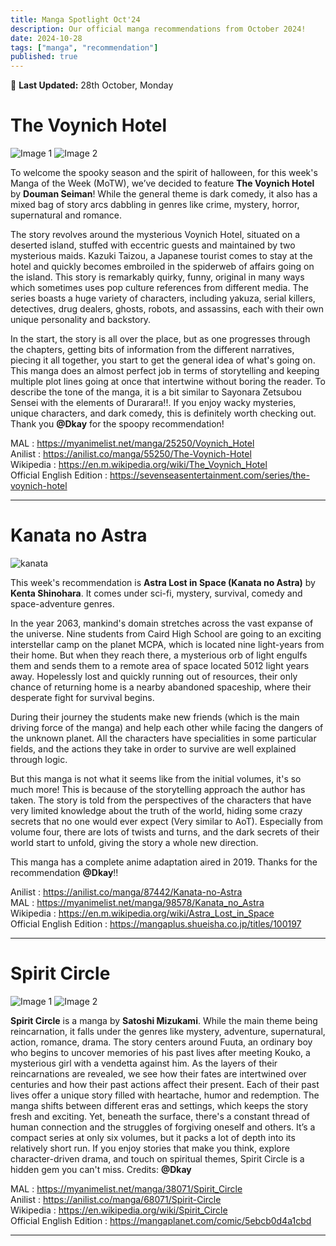 ```yaml
---
title: Manga Spotlight Oct'24
description: Our official manga recommendations from October 2024!
date: 2024-10-28
tags: ["manga", "recommendation"]
published: true
---
```


📅 **Last Updated:** 28th October, Monday

# **The Voynich Hotel**

<div style={{ display: 'grid', gridTemplateColumns: '1fr 1fr', gap: '20px', marginTop: '-40px', marginBottom: '-30px' }}>
  <img src="/images/blog/manga-spotlight-oct24/voynich-1.jpeg" alt="Image 1" />
  <img src="/images/blog/manga-spotlight-oct24/voynich-2.jpeg" alt="Image 2" />
</div>

To welcome the spooky season and the spirit of halloween, for this week's Manga of the Week (MoTW), we’ve decided to feature **The Voynich Hotel** by **Douman Seiman**! While the general theme is dark comedy, it also has a mixed bag of story arcs dabbling in genres like  crime, mystery, horror, supernatural and romance.

The story revolves around the mysterious Voynich Hotel, situated on a deserted island, stuffed with eccentric guests and maintained by two mysterious maids. Kazuki Taizou, a Japanese tourist comes to stay at the hotel and quickly becomes embroiled in the spiderweb of affairs going on the island. This story is remarkably quirky, funny, original in many ways which sometimes uses pop culture references from different media. The series boasts a huge variety of characters, including yakuza, serial killers, detectives, drug dealers, ghosts, robots, and assassins, each with their own unique personality and backstory.

In the start, the story is all over the place, but as one progresses through the chapters, getting bits of information from the different narratives, piecing it all together, you start to get the general idea of what's going on. This manga does an almost perfect job in terms of storytelling and keeping multiple plot lines going at once that intertwine without boring the reader. To describe the tone of the manga, it is a bit similar to Sayonara Zetsubou Sensei with the elements of Durarara!!. If you enjoy wacky mysteries, unique characters, and dark comedy, this is definitely worth checking out. Thank you **@Dkay** for the spoopy recommendation!

MAL : https://myanimelist.net/manga/25250/Voynich_Hotel \
Anilist : https://anilist.co/manga/55250/The-Voynich-Hotel \
Wikipedia : https://en.m.wikipedia.org/wiki/The_Voynich_Hotel \
Official English Edition : https://sevenseasentertainment.com/series/the-voynich-hotel

---

# **Kanata no Astra**

<div style={{ display: 'grid', gridTemplateColumns: '1fr', gap: '20px', marginTop: '-40px', marginBottom: '-30px' }}>
  <img src="/images/blog/manga-spotlight-oct24/kanata.jpeg" alt="kanata" />
</div>

This week's recommendation is **Astra Lost in Space (Kanata no Astra)** by **Kenta Shinohara**. It comes under sci-fi, mystery, survival, comedy and space-adventure genres.

In the year 2063, mankind's domain stretches across the vast expanse of the universe. Nine students from Caird High School are going to an exciting interstellar camp on the planet MCPA, which is located nine light-years from their home. But when they reach there, a mysterious orb of light engulfs them and sends them to a remote area of space located 5012 light years away. Hopelessly lost and quickly running out of resources, their only chance of returning home is a nearby abandoned spaceship, where their desperate fight for survival begins.

During their journey the students make new friends (which is the main driving force of the manga) and help each other while facing the dangers of the unknown planet. All the characters have specialities in some particular fields, and the actions they take in order to survive are well explained through logic.

But this manga is not what it seems like from the initial volumes, it's so much more! This is because of the storytelling approach the author has taken. The story is told from the perspectives of the characters that have very limited knowledge about the truth of the world, hiding some crazy secrets that no one would ever expect (Very similar to AoT). Especially from volume four, there are lots of twists and turns, and the dark secrets of their world start to unfold, giving the story a whole new direction.

This manga has a complete anime adaptation aired in 2019. Thanks for the recommendation **@Dkay**!!

Anilist : https://anilist.co/manga/87442/Kanata-no-Astra \
MAL : https://myanimelist.net/manga/98578/Kanata_no_Astra \
Wikipedia : https://en.m.wikipedia.org/wiki/Astra_Lost_in_Space \
Official English Edition : https://mangaplus.shueisha.co.jp/titles/100197

---

# **Spirit Circle**

<div style={{ display: 'grid', gridTemplateColumns: '1fr 1fr', gap: '20px', marginTop: '-40px', marginBottom: '-30px' }}>
  <img src="/images/blog/manga-spotlight-oct24/spirit-1.jpg" alt="Image 1" />
  <img src="/images/blog/manga-spotlight-oct24/spirit-2.jpg" alt="Image 2" />
</div>

**Spirit Circle** is a manga by **Satoshi Mizukami**. While the main theme being reincarnation, it falls under the genres like mystery, adventure, supernatural, action, romance, drama. The story centers around Fuuta, an ordinary boy who begins to uncover memories of his past lives after meeting Kouko, a mysterious girl with a vendetta against him. As the layers of their reincarnations are revealed, we see how their fates are intertwined over centuries and how their past actions affect their present. Each of their past lives offer a unique story filled with heartache, humor and redemption. The manga shifts between different eras and settings, which keeps the story fresh and exciting. Yet, beneath the surface, there's a constant thread of human connection and the struggles of forgiving oneself and others. It’s a compact series at only six volumes, but it packs a lot of depth into its relatively short run. If you enjoy stories that make you think, explore character-driven drama, and touch on spiritual themes, Spirit Circle is a hidden gem you can't miss. Credits: **@Dkay**

MAL : https://myanimelist.net/manga/38071/Spirit_Circle \
Anilist : https://anilist.co/manga/68071/Spirit-Circle \
Wikipedia : https://en.wikipedia.org/wiki/Spirit_Circle \
Official English Edition : https://mangaplanet.com/comic/5ebcb0d4a1cbd

---
